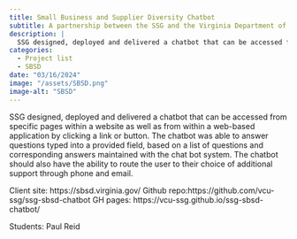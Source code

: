 ```yaml
---
title: Small Business and Supplier Diversity Chatbot
subtitle: A partnership between the SSG and the Virginia Department of Small Business and Supplier Diversity (SBSD)
description: |
  SSG designed, deployed and delivered a chatbot that can be accessed from specific pages within a website as well as from within a web-based application by clicking a link or button.
categories:
  - Project list
  - SBSD
date: "03/16/2024"
image: "/assets/SBSD.png"
image-alt: "SBSD"
---
```


SSG designed, deployed and delivered a chatbot that can be accessed from specific pages within a website as well as from within a web-based application by clicking a link or button. The chatbot was able to answer questions typed into a provided field, based on a list of questions and corresponding answers maintained with the chat bot system. The chatbot should also have the ability to route the user to their choice of additional support through phone and email.

Client site: https://sbsd.virginia.gov/
Github repo:https://github.com/vcu-ssg/ssg-sbsd-chatbot
GH pages: https://vcu-ssg.github.io/ssg-sbsd-chatbot/


Students: Paul Reid
